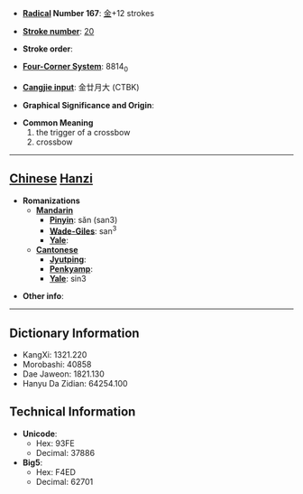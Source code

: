 * '''[[Wiktionary:Chinese radical index| Radical]] Number 167''': [[Wiktionary:Chinese radical index 金|金]]+12 strokes

* '''[[Wiktionary:Chinese total strokes index|Stroke number]]''': [[Wiktionary:Chinese total strokes index 20|20]]

* '''Stroke order''': 

* '''[[Wiktionary:Chinese four corner index|Four-Corner System]]''': 8814<sub>0</sub>

* '''[[Wiktionary:Chinese Cangjie index|Cangjie input]]''': 金廿月大 (CTBK)

* '''Graphical Significance and Origin''': 

* '''Common Meaning'''
*#the trigger of a crossbow
*# crossbow


----

== [[Chinese]] [[Hanzi]] ==

* '''Romanizations'''
** '''[[Mandarin]]'''
*** '''[[Pinyin]]''': sǎn (san3)
*** '''[[Wade-Giles]]''': san<sup>3</sup>
*** '''[[Yale]]''': 
** '''[[Cantonese]]'''
*** '''[[Jyutping]]''':
*** '''[[Penkyamp]]''': 
*** '''[[Yale]]''': sin3

* '''Other info''': 

----

== Dictionary Information ==

* KangXi: 1321.220
* Morobashi: 40858
* Dae Jaweon: 1821.130
* Hanyu Da Zidian: 64254.100

== Technical Information ==

* '''Unicode''':
** Hex: 93FE
** Decimal: 37886
* '''Big5''':
** Hex: F4ED
** Decimal: 62701